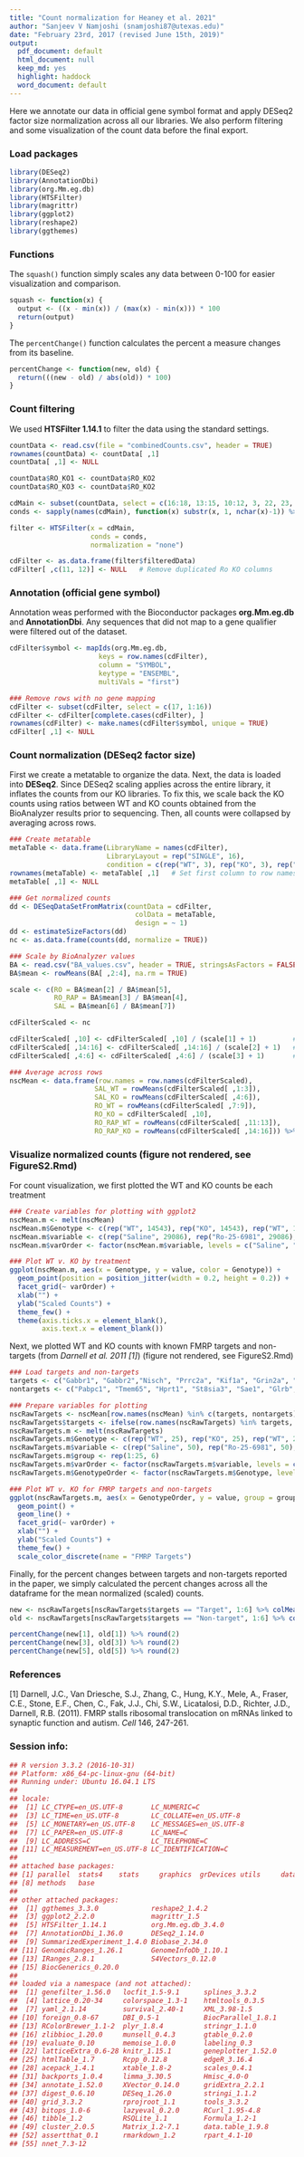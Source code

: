 ```yaml
---
title: "Count normalization for Heaney et al. 2021"
author: "Sanjeev V Namjoshi (snamjoshi87@utexas.edu)"
date: "February 23rd, 2017 (revised June 15th, 2019)"
output:
  pdf_document: default
  html_document: null
  keep_md: yes
  highlight: haddock
  word_document: default
---
```


Here we annotate our data in official gene symbol format and apply DESeq2 factor size normalization across all our libraries. We also perform filtering and some visualization of the count data before the final export.

### Load packages
```r
library(DESeq2)
library(AnnotationDbi)
library(org.Mm.eg.db)
library(HTSFilter)
library(magrittr)
library(ggplot2)
library(reshape2)
library(ggthemes)
```

### Functions

The `squash()` function simply scales any data between 0-100 for easier visualization and comparison.

```r
squash <- function(x) {
  output <- ((x - min(x)) / (max(x) - min(x))) * 100
  return(output)
}
```

The `percentChange()` function calculates the percent a measure changes from its baseline. 

```r
percentChange <- function(new, old) {
  return(((new - old) / abs(old)) * 100)
}
```

### Count filtering

We used **HTSFilter 1.14.1** to filter the data using the standard settings.

```r
countData <- read.csv(file = "combinedCounts.csv", header = TRUE)
rownames(countData) <- countData[ ,1]
countData[ ,1] <- NULL

countData$RO_KO1 <- countData$RO_KO2
countData$RO_KO3 <- countData$RO_KO2

cdMain <- subset(countData, select = c(16:18, 13:15, 10:12, 3, 22, 23, 7:9, 4:6))
conds <- sapply(names(cdMain), function(x) substr(x, 1, nchar(x)-1)) %>% unname

filter <- HTSFilter(x = cdMain, 
                    conds = conds,
                    normalization = "none")

cdFilter <- as.data.frame(filter$filteredData)
cdFilter[ ,c(11, 12)] <- NULL   # Remove duplicated Ro KO columns
```

### Annotation (official gene symbol)

Annotation weas performed with the Bioconductor packages **org.Mm.eg.db** and **AnnotationDbi**. Any sequences that did not map to a gene qualifier were filtered out of the dataset.

```r
cdFilter$symbol <- mapIds(org.Mm.eg.db,
                      keys = row.names(cdFilter),
                      column = "SYMBOL",
                      keytype = "ENSEMBL",
                      multiVals = "first")

### Remove rows with no gene mapping
cdFilter <- subset(cdFilter, select = c(17, 1:16))
cdFilter <- cdFilter[complete.cases(cdFilter), ]
rownames(cdFilter) <- make.names(cdFilter$symbol, unique = TRUE)
cdFilter[ ,1] <- NULL
```

### Count normalization (DESeq2 factor size)

First we create a metatable to organize the data. Next, the data is loaded into **DESeq2**. Since DESeq2 scaling applies across the entire library, it inflates the counts from our KO libraries. To fix this, we scale back the KO counts using ratios between WT and KO counts obtained from the BioAnalyzer results prior to sequencing. Then, all counts were collapsed by averaging across rows.

```r
### Create metatable
metaTable <- data.frame(LibraryName = names(cdFilter),
                        LibraryLayout = rep("SINGLE", 16),
                        condition = c(rep("WT", 3), rep("KO", 3), rep("WT", 3), "KO", rep("WT", 3), rep("KO", 3)))
rownames(metaTable) <- metaTable[ ,1]   # Set first column to row names
metaTable[ ,1] <- NULL

### Get normalized counts
dd <- DESeqDataSetFromMatrix(countData = cdFilter,
                               colData = metaTable,
                               design = ~ 1)
dd <- estimateSizeFactors(dd)
nc <- as.data.frame(counts(dd, normalize = TRUE))

### Scale by BioAnalyzer values
BA <- read.csv("BA_values.csv", header = TRUE, stringsAsFactors = FALSE)
BA$mean <- rowMeans(BA[ ,2:4], na.rm = TRUE)

scale <- c(RO = BA$mean[2] / BA$mean[5],
           RO_RAP = BA$mean[3] / BA$mean[4],
           SAL = BA$mean[6] / BA$mean[7])

cdFilterScaled <- nc

cdFilterScaled[ ,10] <- cdFilterScaled[ ,10] / (scale[1] + 1)         # Scale Ro
cdFilterScaled[ ,14:16] <- cdFilterScaled[ ,14:16] / (scale[2] + 1)   # Scale Ro Rap
cdFilterScaled[ ,4:6] <- cdFilterScaled[ ,4:6] / (scale[3] + 1)       # Scale Sal

### Average across rows
nscMean <- data.frame(row.names = row.names(cdFilterScaled),
                     SAL_WT = rowMeans(cdFilterScaled[ ,1:3]),
                     SAL_KO = rowMeans(cdFilterScaled[ ,4:6]),
                     RO_WT = rowMeans(cdFilterScaled[ ,7:9]),
                     RO_KO = cdFilterScaled[ ,10],
                     RO_RAP_WT = rowMeans(cdFilterScaled[ ,11:13]),
                     RO_RAP_KO = rowMeans(cdFilterScaled[ ,14:16])) %>% squash()

```

### Visualize normalized counts (figure not rendered, see FigureS2.Rmd)

For count visualization, we first plotted the WT and KO counts be each treatment

```r
### Create variables for plotting with ggplot2
nscMean.m <- melt(nscMean)
nscMean.m$Genotype <- c(rep("WT", 14543), rep("KO", 14543), rep("WT", 14543), rep("KO", 14543), rep("WT", 14543), rep("KO", 14543))
nscMean.m$variable <- c(rep("Saline", 29086), rep("Ro-25-6981", 29086), rep("Ro-25-6981 + Rapamycin", 29086))
nscMean.m$varOrder <- factor(nscMean.m$variable, levels = c("Saline", "Ro-25-6981", "Ro-25-6981 + Rapamycin"))

### Plot WT v. KO by treatment
ggplot(nscMean.m, aes(x = Genotype, y = value, color = Genotype)) +
  geom_point(position = position_jitter(width = 0.2, height = 0.2)) +
  facet_grid(~ varOrder) +
  xlab("") +
  ylab("Scaled Counts") +
  theme_few() +
  theme(axis.ticks.x = element_blank(),
        axis.text.x = element_blank())
```

Next, we plotted WT and KO counts with known FMRP targets and non-targets (from *Darnell et al. 2011 [1]*) (figure not rendered, see FigureS2.Rmd)

```r
### Load targets and non-targets
targets <- c("Gabbr1", "Gabbr2","Nisch", "Prrc2a", "Kif1a", "Grin2a", "Adgrb2", "Cyfip2", "Map1b", "Bsn", "Adcy1", "Pde2a", "Lingo1", "Grin2b")
nontargets <- c("Pabpc1", "Tmem65", "Hprt1", "St8sia3", "Sae1", "Glrb", "Gria2", "Tcerg1", "Eif3a", "Slc35f1", "Atp6ap2", "Vldlr")

### Prepare variables for plotting
nscRawTargets <- nscMean[row.names(nscMean) %in% c(targets, nontargets), ] %>% squash()
nscRawTargets$targets <- ifelse(row.names(nscRawTargets) %in% targets, "Target", "Non-target")
nscRawTargets.m <- melt(nscRawTargets)
nscRawTargets.m$Genotype <- c(rep("WT", 25), rep("KO", 25), rep("WT", 25), rep("KO", 25), rep("WT", 25), rep("KO", 25))
nscRawTargets.m$variable <- c(rep("Saline", 50), rep("Ro-25-6981", 50), rep("Ro-25-6981 + Rapamycin", 50))
nscRawTargets.m$group <- rep(1:25, 6)
nscRawTargets.m$varOrder <- factor(nscRawTargets.m$variable, levels = c("Saline", "Ro-25-6981", "Ro-25-6981 + Rapamycin"))
nscRawTargets.m$GenotypeOrder <- factor(nscRawTargets.m$Genotype, levels = c("WT", "KO"))

### Plot WT v. KO for FMRP targets and non-targets
ggplot(nscRawTargets.m, aes(x = GenotypeOrder, y = value, group = group, color = targets)) +
  geom_point() +
  geom_line() +
  facet_grid(~ varOrder) +
  xlab("") +
  ylab("Scaled Counts") +
  theme_few() +
  scale_color_discrete(name = "FMRP Targets")
```

Finally, for the percent changes between targets and non-targets reported in the paper, we simply calculated the percent changes across all the dataframe for the mean normalized (scaled) counts.

```r
new <- nscRawTargets[nscRawTargets$targets == "Target", 1:6] %>% colMeans()
old <- nscRawTargets[nscRawTargets$targets == "Non-target", 1:6] %>% colMeans()

percentChange(new[1], old[1]) %>% round(2)
percentChange(new[3], old[3]) %>% round(2)
percentChange(new[5], old[5]) %>% round(2)
```

### References
[1] Darnell, J.C., Van Driesche, S.J., Zhang, C., Hung, K.Y., Mele, A., Fraser, C.E., Stone, E.F., Chen, C., Fak, J.J., Chi, S.W., Licatalosi, D.D., Richter, J.D., Darnell, R.B. (2011). FMRP stalls ribosomal translocation on mRNAs linked to synaptic function and autism. *Cell* 146, 247-261.

### Session info:

```r
## R version 3.3.2 (2016-10-31)
## Platform: x86_64-pc-linux-gnu (64-bit)
## Running under: Ubuntu 16.04.1 LTS
## 
## locale:
##  [1] LC_CTYPE=en_US.UTF-8       LC_NUMERIC=C              
##  [3] LC_TIME=en_US.UTF-8        LC_COLLATE=en_US.UTF-8    
##  [5] LC_MONETARY=en_US.UTF-8    LC_MESSAGES=en_US.UTF-8   
##  [7] LC_PAPER=en_US.UTF-8       LC_NAME=C                 
##  [9] LC_ADDRESS=C               LC_TELEPHONE=C            
## [11] LC_MEASUREMENT=en_US.UTF-8 LC_IDENTIFICATION=C       
## 
## attached base packages:
## [1] parallel  stats4    stats     graphics  grDevices utils     datasets 
## [8] methods   base     
## 
## other attached packages:
##  [1] ggthemes_3.3.0             reshape2_1.4.2            
##  [3] ggplot2_2.2.0              magrittr_1.5              
##  [5] HTSFilter_1.14.1           org.Mm.eg.db_3.4.0        
##  [7] AnnotationDbi_1.36.0       DESeq2_1.14.0             
##  [9] SummarizedExperiment_1.4.0 Biobase_2.34.0            
## [11] GenomicRanges_1.26.1       GenomeInfoDb_1.10.1       
## [13] IRanges_2.8.1              S4Vectors_0.12.0          
## [15] BiocGenerics_0.20.0       
## 
## loaded via a namespace (and not attached):
##  [1] genefilter_1.56.0   locfit_1.5-9.1      splines_3.3.2      
##  [4] lattice_0.20-34     colorspace_1.3-1    htmltools_0.3.5    
##  [7] yaml_2.1.14         survival_2.40-1     XML_3.98-1.5       
## [10] foreign_0.8-67      DBI_0.5-1           BiocParallel_1.8.1 
## [13] RColorBrewer_1.1-2  plyr_1.8.4          stringr_1.1.0      
## [16] zlibbioc_1.20.0     munsell_0.4.3       gtable_0.2.0       
## [19] evaluate_0.10       memoise_1.0.0       labeling_0.3       
## [22] latticeExtra_0.6-28 knitr_1.15.1        geneplotter_1.52.0 
## [25] htmlTable_1.7       Rcpp_0.12.8         edgeR_3.16.4       
## [28] acepack_1.4.1       xtable_1.8-2        scales_0.4.1       
## [31] backports_1.0.4     limma_3.30.5        Hmisc_4.0-0        
## [34] annotate_1.52.0     XVector_0.14.0      gridExtra_2.2.1    
## [37] digest_0.6.10       DESeq_1.26.0        stringi_1.1.2      
## [40] grid_3.3.2          rprojroot_1.1       tools_3.3.2        
## [43] bitops_1.0-6        lazyeval_0.2.0      RCurl_1.95-4.8     
## [46] tibble_1.2          RSQLite_1.1         Formula_1.2-1      
## [49] cluster_2.0.5       Matrix_1.2-7.1      data.table_1.9.8   
## [52] assertthat_0.1      rmarkdown_1.2       rpart_4.1-10       
## [55] nnet_7.3-12
```